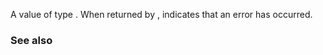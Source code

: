 {{title|SIG_ERR}}
{{cpp/utility/program/navbar}}
{{ddcl|header=csignal|
#define SIG_ERR /* implementation defined */
}}

A value of type {{c/core|void (*)(int)}}. When returned by {{lc|std::signal}}, indicates that an error has occurred.

===See also===
{{dsc begin}}
{{dsc inc|cpp/utility/program/dsc signal}}
{{dsc see c|c/program/SIG_ERR}}
{{dsc end}}

{{langlinks|de|es|fr|it|ja|pt|ru|zh}}